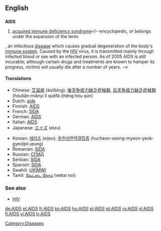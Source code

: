 {{see|aids}}
==English==

==={{acronym}}===
{{wikipedia}}
'''AIDS'''

#[[acquired immune deficiency syndrome]]<!--encyclopedic, or belongs under the expansion of the term:
,  an infectious [[disease]] which causes gradual degeneration of the body's [[immune system]].  Caused by the [[HIV]] virus, it is transmitted mainly through infected blood or sex with an infected person.  As of 2005 AIDS is still incurable; although certain drugs and treatments are known to hamper its progress, victims will usually die after a number of years.
-->

====Translations====
{{top}}
*Chinese: [[艾滋病]] (àizībìng); [[後天免疫力缺乏症候群]], [[后天免疫力缺乏症候群]] (hòutiān miǎnyì lì quēfá zhèng hòu qún)
*Dutch: [[aids]] {{m}}
*Finnish: [[AIDS#Finnish|AIDS]]
*French: [[SIDA]] {{m}}
*German: [[AIDS#German|AIDS]]
*Italian: [[AIDS#Italian|AIDS]]<!--the pronunciation belongs in the Italian entry: (a i di esse)-->
*Japanese: [[エイズ]] (eizu)
{{mid}}
*Korean: [[에이즈]] (eijeu); [[후천성면역결핍증]] (hucheon-seong-myeon-yeok-gyeolpil-jeung)
*Romanian: [[SIDA]] {{f}}
*Russian: [[СПИД]] {{m}}
*Serbian: [[SIDA]]
*Spanish: [[SIDA]] {{m}}
*Swahili: [[UKIMWI]]<!--the expansion belongs in the Swahili entry: '''U'''gonjwa wa '''K'''inga za '''MWI'''li-->
*Tamil: [[வேட்டை நோய்]] (vettai noi)
{{bottom}}

===See also===
*[[HIV]]

[[Category:Diseases]]

[[de:AIDS]]
[[et:AIDS]]
[[fr:AIDS]]
[[ko:AIDS]]
[[hu:AIDS]]
[[pl:AIDS]]
[[pt:AIDS]]
[[ru:AIDS]]
[[sl:AIDS]]
[[fi:AIDS]]
[[vi:AIDS]]
[[tr:AIDS]]